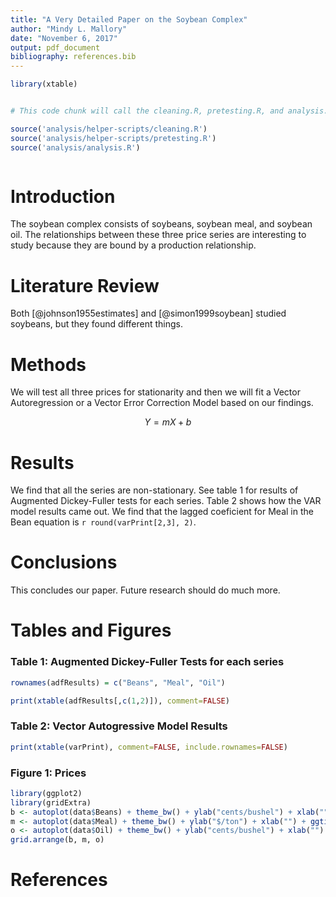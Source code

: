 ```yaml
---
title: "A Very Detailed Paper on the Soybean Complex"
author: "Mindy L. Mallory"
date: "November 6, 2017"
output: pdf_document
bibliography: references.bib
---
```


```r
library(xtable)


# This code chunk will call the cleaning.R, pretesting.R, and analysis.R files to prepare the results to be displayed in the document. 

source('analysis/helper-scripts/cleaning.R')
source('analysis/helper-scripts/pretesting.R')
source('analysis/analysis.R')



```

# Introduction

The soybean complex consists of soybeans, soybean meal, and soybean oil. The relationships between these three price series are interesting to study because they are bound by a production relationship. 

# Literature Review

Both [@johnson1955estimates] and [@simon1999soybean] studied soybeans, but they found different things. 

# Methods

We will test all three prices for stationarity and then we will fit a Vector Autoregression or a Vector Error Correction Model based on our findings. 

$$Y= mX + b$$




# Results

We find that all the series are non-stationary. See table 1 for results of Augmented Dickey-Fuller tests for each series. Table 2 shows how the VAR model results came out. We find that the lagged coeficient for Meal in the Bean equation is `r round(varPrint[2,3], 2)`.

# Conclusions

This concludes our paper. Future research should do much more. 

\pagebreak

# Tables and Figures

### Table 1: Augmented Dickey-Fuller Tests for each series
```r
rownames(adfResults) = c("Beans", "Meal", "Oil")

print(xtable(adfResults[,c(1,2)]), comment=FALSE)

```


### Table 2: Vector Autogressive Model Results 


```r
print(xtable(varPrint), comment=FALSE, include.rownames=FALSE)
```

\pagebreak

### Figure 1: Prices

```r
library(ggplot2)
library(gridExtra)
b <- autoplot(data$Beans) + theme_bw() + ylab("cents/bushel") + xlab("") + ggtitle("Beans")
m <- autoplot(data$Meal) + theme_bw() + ylab("$/ton") + xlab("") + ggtitle("Meal")
o <- autoplot(data$Oil) + theme_bw() + ylab("cents/bushel") + xlab("") + ggtitle("Oil")
grid.arrange(b, m, o)
```
\pagebreak



# References

